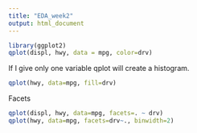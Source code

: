 ```yaml
---
title: "EDA_week2"
output: html_document
---
```


```r
library(ggplot2)
qplot(displ, hwy, data = mpg, color=drv)
```

If I give only one variable qplot will create a histogram.

```r
qplot(hwy, data=mpg, fill=drv)
```

Facets

```r
qplot(displ, hwy, data=mpg, facets=. ~ drv)
qplot(hwy, data=mpg, facets=drv~., binwidth=2)
```
